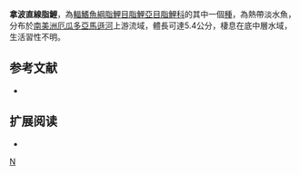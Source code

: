 {{Speciesbox 
| taxon = Moenkhausia naponis
| status = NE
| status_system = IUCN3.1
| authority =  [[Böhlke|Böhlke]], 1958
| synonyms = 
}}
'''拿波直線脂鯉'''，為[[輻鰭魚綱|輻鰭魚綱]][[脂鯉目|脂鯉目]][[脂鯉亞目|脂鯉亞目]][[脂鯉科|脂鯉科]]的其中一個[[種|種]]，為熱帶淡水魚，分布於[[南美洲|南美洲]][[厄瓜多|厄瓜多]][[亞馬遜河|亞馬遜河]]上游流域，體長可達5.4公分，棲息在底中層水域，生活習性不明。

==参考文献==
{{refbegin}}
*{{FishBase_species|genus=Moenkhausia|species=naponis|year=2013|month=12}}
{{refend}}

== 扩展阅读 ==
{{refbegin}}
*{{wikispecies-inline|Moenkhausia naponis|拿波直線脂鯉}}
{{refend}}
{{Taxonbar|from=Q6406139}}

[[Category:直線脂鯉屬|N]]


{{魚類小作品}}
